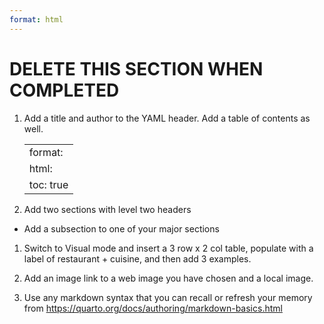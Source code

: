 ```yaml
---
format: html
---
```


# DELETE THIS SECTION WHEN COMPLETED

1.  Add a title and author to the YAML header. Add a table of contents as well.

    ---
    format:
      html:
        toc: true
    ---

1.  Add two sections with level two headers

-   Add a subsection to one of your major sections

1.  Switch to Visual mode and insert a 3 row x 2 col table, populate with a label of restaurant + cuisine, and then add 3 examples.

1. Add an image link to a web image you have chosen and a local image.

1. Use any markdown syntax that you can recall or refresh your memory from <https://quarto.org/docs/authoring/markdown-basics.html>
